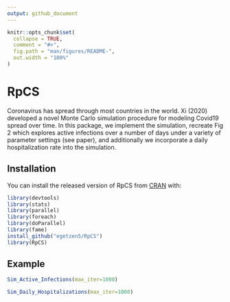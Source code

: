 ```yaml
---
output: github_document
---
```


<!-- README.md is generated from README.Rmd. Please edit that file -->

```r
knitr::opts_chunk$set(
  collapse = TRUE,
  comment = "#>",
  fig.path = "man/figures/README-",
  out.width = "100%"
)
```

# RpCS

<!-- badges: start -->
<!-- badges: end -->

Coronavirus has spread through most countries in the world. Xi (2020) developed a novel Monte Carlo simulation procedure for modeling Covid19 spread over time. In this package, we implement the simulation, recreate Fig 2 which explores active infections over a number of days under a variety of parameter settings (see paper), and additionally we incorporate a daily hospitalization rate into the simulation.

## Installation

You can install the released version of RpCS from [CRAN](https://CRAN.R-project.org) with:

``` r
library(devtools)
library(stats)
library(parallel)
library(foreach)
library(doParallel)
library(fame)
install_github("egetzen5/RpCS")
library(RpCS)
```

## Example


```r
Sim_Active_Infections(max_iter=1000)
```


```r
Sim_Daily_Hospitalizations(max_iter=1000)
```

